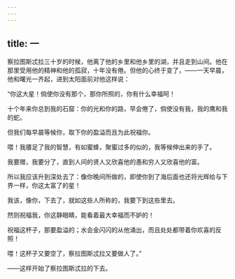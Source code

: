 ```yaml
---
---
---
```

title: 一
---



察拉图斯忒拉三十岁的时候，他离了他的乡里和他乡里的湖，并且走到山间。他在那里受用他的精神和他的孤寂，十年没有倦。但他的心终于变了，——一天早晨，他和曙光一齐起，进到太阳面前对他这样说：

“你这大星！倘使你没有那个，那你所照的，你有什么幸福呵！

十个年来你总到我的石窟：你的光和你的路，早会倦了，倘使没有我，我的鹰和我的蛇。

但我们每早晨等候你，取下你的盈溢而且为此祝福你。

喂！我餍足了我的智慧，有如蜜蜂，聚蜜过多的似的，我等候伸出来的手了。

我要赠，我要分了，直到人间的贤人又欣喜他的愚和穷人又欣喜他的富。

所以我应该升到深处去了：像你晚间所做的，即使你到了海后面也还将光辉给与下界一样，你这太富了的星！

我该，像你，下去了，就如这些人所称的，我要下到这些里去。

然则祝福我，你这静眼睛，能看着最大幸福而不妒的！

祝福这杯子，那要盈溢的；水会金闪闪的从他涌出，而且处处都带着你欢喜的反照！

喂！这杯子又要空了，察拉图斯忒拉又要做人了。”

——这样开始了察拉图斯忒拉的下去。